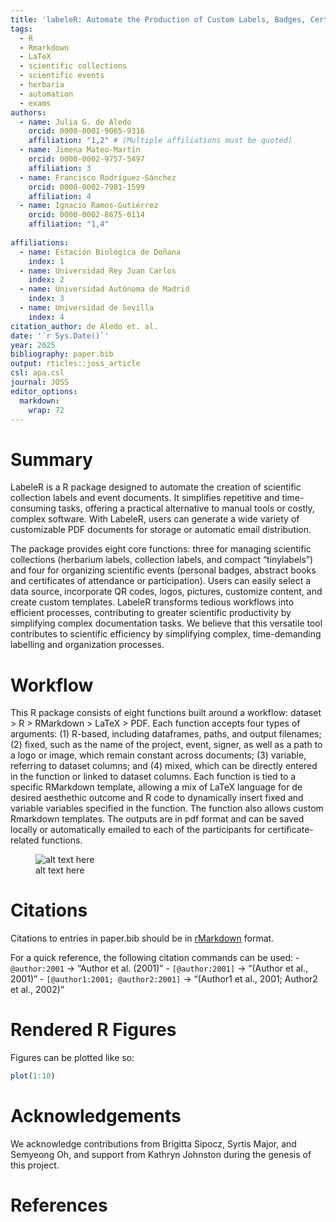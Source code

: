 ```yaml
---
title: 'labeleR: Automate the Production of Custom Labels, Badges, Certificates, and Other Documents'
tags:
  - R
  - Rmarkdown
  - LaTeX
  - scientific collections
  - scientific events
  - herbaria
  - automation
  - exams
authors:
  - name: Julia G. de Aledo
    orcid: 0000-0001-9065-9316
    affiliation: "1,2" # (Multiple affiliations must be quoted)
  - name: Jimena Mateo-Martín
    orcid: 0000-0002-9757-5497
    affiliation: 3
  - name: Francisco Rodríguez-Sánchez
    orcid: 0000-0002-7981-1599
    affiliation: 4
  - name: Ignacio Ramos-Gutiérrez
    orcid: 0000-0002-8675-0114
    affiliation: "1,4"
  
affiliations:
  - name: Estación Biológica de Doñana
    index: 1
  - name: Universidad Rey Juan Carlos
    index: 2
  - name: Universidad Autónoma de Madrid
    index: 3
  - name: Universidad de Sevilla
    index: 4
citation_author: de Aledo et. al.
date: '`r Sys.Date()`'
year: 2025
bibliography: paper.bib
output: rticles::joss_article
csl: apa.csl
journal: JOSS
editor_options: 
  markdown: 
    wrap: 72
---
```


# Summary

LabeleR is a R package designed to automate the creation of scientific collection labels and event documents. It simplifies repetitive and time-consuming tasks, offering a practical alternative to manual tools or costly, complex software. With LabeleR, users can generate a wide variety of customizable PDF documents for storage or automatic email distribution.

The package provides eight core functions: three for managing scientific collections (herbarium labels, collection labels, and compact "tinylabels") and four for organizing scientific events (personal badges, abstract books and certificates of attendance or participation). Users can easily select a data source, incorporate QR codes, logos, pictures, customize content, and create custom templates. LabeleR transforms tedious workflows into efficient processes, contributing to greater scientific productivity by simplifying complex documentation tasks. We believe that this versatile tool contributes to scientific efficiency by simplifying complex, time-demanding labelling and organization processes.

# Workflow

This R package consists of eight functions built around a workflow: dataset > R > RMarkdown > LaTeX > PDF. Each function accepts four types of arguments: (1) R-based, including dataframes, paths, and output filenames; (2) fixed, such as the name of the project, event, signer, as well as a path to a logo or image, which remain constant across documents; (3) variable, referring to dataset columns; and (4) mixed, which can be directly entered in the function or linked to dataset columns. Each function is tied to a specific RMarkdown template, allowing a mix of LaTeX language for de desired aesthethic outcome and R code to dynamically insert fixed and variable variables specified in the function. The function also allows custom Rmarkdown templates. The outputs are in pdf format and can be saved locally or automatically emailed to each of the participants for certificate-related functions.


![alt text here](fig1.png)


# Citations

Citations to entries in paper.bib should be in
[rMarkdown](https://rmarkdown.rstudio.com/authoring_bibliographies_and_citations.html)
format.

For a quick reference, the following citation commands can be used: -
`@author:2001` -\> "Author et al. (2001)" - `[@author:2001]` -\>
"(Author et al., 2001)" - `[@author1:2001; @author2:2001]` -\> "(Author1
et al., 2001; Author2 et al., 2002)"

# Rendered R Figures

Figures can be plotted like so:

```r
plot(1:10)
```

# Acknowledgements

We acknowledge contributions from Brigitta Sipocz, Syrtis Major, and
Semyeong Oh, and support from Kathryn Johnston during the genesis of
this project.

# References
